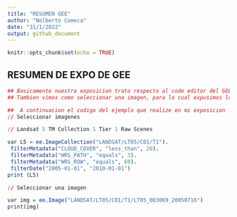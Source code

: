 ```yaml
---
title: "RESUMEN GEE"
author: "Nolberto Comeca"
date: "31/1/2022"
output: github_document
---
```


```r
knitr::opts_chunk$set(echo = TRUE)
```

## RESUMEN DE EXPO DE GEE

```r
## Basicamente nuestra exposicion trato respecto al code editor del GEE, las diversas ventanas que encontrabanos, las funciones que cumplian cada una de estas (Scripts, docs, assets, etc) y tambien respecto al lenguaje java script que utilizaba la herramienta para realizar el codigo.
## Tambien vimos como seleccionar una imagen, para lo cual expusimos los pasos de como hacerlo

##  A continuacion el codigo del ejemplo que realize en mi exposicion 
// Seleccionar imagenes

// Landsat 5 TM Collection 1 Tier 1 Raw Scenes

var L5 = ee.ImageCollection("LANDSAT/LT05/C01/T1").
 filterMetadata("CLOUD_COVER", "less_than", 20).
 filterMetadata("WRS_PATH", "equals", 3).
 filterMetadata("WRS_ROW", "equals", 69).
 filterDate("2005-01-01", "2010-01-01")
print (L5)

// Seleccionar una imagen 

var img = ee.Image("LANDSAT/LT05/C01/T1/LT05_003069_20050716")
print(img)
```



